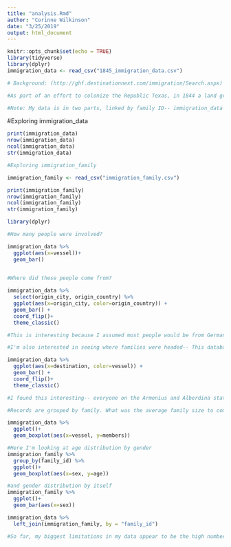 ```yaml
---
title: "analysis.Rmd"
author: "Corinne Wilkinson"
date: "3/25/2019"
output: html_document
---
```


```r
knitr::opts_chunk$set(echo = TRUE)
library(tidyverse)
library(dplyr)
immigration_data <- read_csv("1845_immigration_data.csv")
```
```r
# Background: (http://ghf.destinationnext.com/immigration/Search.aspx) This data is taken from immigration records at the Port of Galveston, TX. These records have been digitized by the Galveston Historical Society from microfilm at NARA for community members to conduct genealogy research and find their family origins. The data cannot be downloaded from the site and is not in a format that I can't figure out how to scrape so I've been transcribing by hand. Its a slow process, but I hope to eventually capture all the records from at least 3 years for analysis and use this as a basis for my final project.

#As part of an effort to colonize the Republic Texas, in 1844 a land grant totaling over 5,000 square miles was sold to a German colonization company, Adelsverein. Following this deal, a wave of German immigrants immigrated to Texas. The database includes names of passengers and members of their traveling parties, age, gender, occupation, country of origin, ship name, dates of departure and arrival, and destination in the United States. I hope to examine this data to determine broader trends in this migration: Who came to Texas? Were they from the same area of Germany? Did trends in this migration change over time? 

#Note: My data is in two parts, linked by family ID-- immigration_data has information on geographical information, and immigration_family has information demographical information. So far, I've just transcribed family data for one ship.

```


#Exploring immigration_data
```r
print(immigration_data)
nrow(immigration_data)
ncol(immigration_data)
str(immigration_data)
```
```r
#Exploring immigration_family

immigration_family <- read_csv("immigration_family.csv")

print(immigration_family)
nrow(immigration_family)
ncol(immigration_family)
str(immigration_family)
```

```r
library(dplyr)

#How many people were involved?

immigration_data %>% 
  ggplot(aes(x=vessel))+
  geom_bar()
  

```
```r
#Where did these people come from?

immigration_data %>% 
  select(origin_city, origin_country) %>% 
  ggplot(aes(x=origin_city, color=origin_country)) + 
  geom_bar() +
  coord_flip()+
  theme_classic()

#This is interesting because I assumed most people would be from Germany and one person lists their origin as France. I'm also not an expert on this time period, so I would need to investigate further the division between Germany/Prussia at this time (1845).
```
```r
#I'm also interested in seeing where families were headed-- This database only records immigrants who sailed directly from Bremen to Galveston so they all seem to have a final destination in Texas. 

immigration_data %>% 
  ggplot(aes(x=destination, color=vessel)) + 
  geom_bar() +
  coord_flip()+
  theme_classic()

#I found this interesting-- everyone on the Armenius and Alberdina stated they were headed to the Fisher-Miller Grant, while on the Apollo people listed a variety of destinations.

```

```r
#Records are grouped by family. What was the average family size to come to Galveston? I'm curious whether it was entire families moving or single men looking for work.

immigration_data %>% 
  ggplot()+
  geom_boxplot(aes(x=vessel, y=members))

```
```r

#Here I'm looking at age distribution by gender 
immigration_family %>% 
  group_by(family_id) %>% 
  ggplot()+
  geom_boxplot(aes(x=sex, y=age))

#and gender distribution by itself 
immigration_family %>% 
  ggplot()+
  geom_bar(aes(x=sex))

```

```r
immigration_data %>% 
  left_join(immigration_family, by = "family_id")

```




```r
#So far, my biggest limitations in my data appear to be the high number of missing values and the small number of observations I've recorded. In order to see how some of these variables have changed over time I'll need to have more records from years other than 1845. Overall, I'm satisfied that this data is in a format that will allow me to answer the types of questions I want to explore.


```


